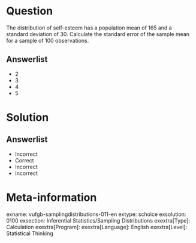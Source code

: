 Question
========
  
The distribution of self-esteem has a population mean of 165 and a standard deviation of 30. Calculate the standard error of the sample mean for a sample of 100 observations. 
  
Answerlist
----------
* 2
* 3
* 4
* 5

Solution
========

Answerlist
----------
* Incorrect
* Correct
* Incorrect
* Incorrect

Meta-information
================
exname: vufgb-samplingdistributions-011-en
extype: schoice
exsolution: 0100
exsection: Inferential Statistics/Sampling Distributions
exextra[Type]: Calculation
exextra[Program]: 
exextra[Language]: English
exextra[Level]: Statistical Thinking